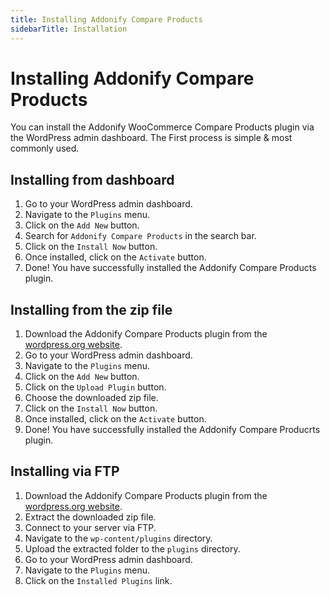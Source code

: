 ```yaml
---
title: Installing Addonify Compare Products
sidebarTitle: Installation
---
```



# Installing Addonify Compare Products

You can install the Addonify WooCommerce Compare Products plugin via the WordPress admin dashboard. The First process is simple & most commonly used.

## Installing from dashboard

1. Go to your WordPress admin dashboard.
2. Navigate to the `Plugins` menu.
3. Click on the `Add New` button.
4. Search for `Addonify Compare Products` in the search bar.
5. Click on the `Install Now` button.
6. Once installed, click on the `Activate` button.
7. Done! You have successfully installed the Addonify Compare Products plugin.


## Installing from the zip file

1. Download the Addonify Compare Products plugin from the [wordpress.org website](https://wordpress.org/plugins/addonify-compare-products/).
2. Go to your WordPress admin dashboard.
3. Navigate to the `Plugins` menu.
4. Click on the `Add New` button.
5. Click on the `Upload Plugin` button.
6. Choose the downloaded zip file.
7. Click on the `Install Now` button.
8. Once installed, click on the `Activate` button.
9. Done! You have successfully installed the Addonify Compare Producrts plugin.

## Installing via FTP

1. Download the Addonify Compare Products plugin from the [wordpress.org website](https://addonify.com).
2. Extract the downloaded zip file.
3. Connect to your server via FTP.
4. Navigate to the `wp-content/plugins` directory.
5. Upload the extracted folder to the `plugins` directory.
6. Go to your WordPress admin dashboard.
7. Navigate to the `Plugins` menu.
8. Click on the `Installed Plugins` link.


